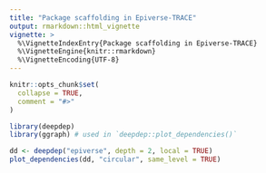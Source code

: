 ```yaml
---
title: "Package scaffolding in Epiverse-TRACE"
output: rmarkdown::html_vignette
vignette: >
  %\VignetteIndexEntry{Package scaffolding in Epiverse-TRACE}
  %\VignetteEngine{knitr::rmarkdown}
  %\VignetteEncoding{UTF-8}
---
```


```r
knitr::opts_chunk$set(
  collapse = TRUE,
  comment = "#>"
)
```

```r
library(deepdep)
library(ggraph) # used in `deepdep::plot_dependencies()`
```

```r
dd <- deepdep("epiverse", depth = 2, local = TRUE)
plot_dependencies(dd, "circular", same_level = TRUE)
```

